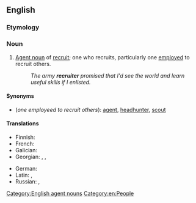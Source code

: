 ==English==

===Etymology===
{{suffix|en|recruit|er}}

===Noun===
{{en-noun}}

# [[agent noun|Agent noun]] of [[recruit]]; one who recruits, particularly one [[employ]]ed to recruit others.
#: ''The army '''recruiter''' promised that I'd see the world and learn useful skills if I enlisted.''

====Synonyms====
* (''one employeed to recruit others''): [[agent]], [[headhunter]], [[scout]]

====Translations====
{{trans-top|one employed to recruit others}}
* Finnish: {{t+|fi|värvääjä}}
* French: {{t+|fr|recruteur|m}}
* Galician: {{t+|gl|recrutador}}
* Georgian: {{t|ka|რეკრუტერი}}, {{t|ka|რეკრუტერი}}, {{t|ka|კადრების აყვანის აგენტი}}
{{trans-mid}}
* German: {{t|de|Rekrutierer|m}}
* Latin: {{t|la|ēvocātor|m}}, {{t|la|conquīsītor|m}}
* Russian: {{t+|ru|вербо́вщик|m}}, {{t+|ru|рекру́тер|m|tr=rekrútɛr}}
{{trans-bottom}}

[[Category:English agent nouns]]
[[Category:en:People]]